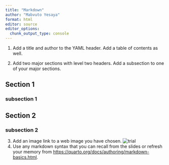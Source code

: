 ```yaml
---
title: "Markdown"
author: "Mabvuto Yesaya"
format: html
editor: source
editor_options: 
  chunk_output_type: console
---
```


1.  Add a title and author to the YAML header. Add a table of contents as well.

2.  Add two major sections with level two headers. Add a subsection to one of your major sections.

## Section 1

### subsection 1

## Section 2

### subsection 2

3.  Add an image link to a web image you have chosen.
![trial](https://cdn.britannica.com/39/7139-050-A88818BB/Himalayan-chocolate-point.jpg)
4.  Use any markdown syntax that you can recall from the slides or refresh your memory from <https://quarto.org/docs/authoring/markdown-basics.html>.
